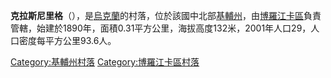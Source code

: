 {{coord|50|45|56|N|30|2|0|E|scale:30000|display=title}}

'''克拉斯尼里格'''（{{lang-uk|Красний Ріг}}），是[[烏克蘭|烏克蘭]]的村落，位於該國中北部[[基輔州|基輔州]]，由[[博羅江卡區|博羅江卡區]]負責管轄，始建於1890年，面積0.31平方公里，海拔高度132米，2001年人口29，人口密度每平方公里93.6人。

{{DEFAULTSORT:Красний Ріг}}
[[Category:基輔州村落|Category:基輔州村落]]
[[Category:博羅江卡區村落|Category:博羅江卡區村落]]


{{Kiev-geo-stub}}